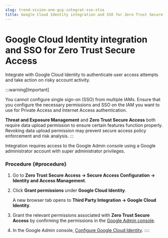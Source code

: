 ```yaml
---
slug: trend-vision-one-gcp-integrat-sso-ztsa
title: Google Cloud Identity integration and SSO for Zero Trust Secure Access
---
```

# Google Cloud Identity integration and SSO for Zero Trust Secure Access

Integrate with Google Cloud Identity to authenticate user access attempts and take action on risky account activity.

:::warning[Important]

You cannot configure single sign-on (SSO) from multiple IAMs. Ensure that you configure the necessary permissions and SSO on the IAM you want to use for Private Access and Internet Access authentication.

**Threat and Exposure Management** and **Zero Trust Secure Access** both require data upload permission to ensure certain features function properly. Revoking data upload permission may prevent secure access policy enforcement and risk analysis.
:::

Integration requires access to the Google Admin console using a Google administrator account with super administrator privileges.

### Procedure {#procedure}

1.  Go to **Zero Trust Secure Access → Secure Access Configuration → Identity and Access Management**.

2.  Click **Grant permissions** under **Google Cloud Identity**.

    A new browser tab opens to **Third Party Integration → Google Cloud Identity**.

3.  Grant the relevant permissions associated with **Zero Trust Secure Access** by confirming the permissions in the [Google Admin console](gcp-identity-integration.mdx).

4.  In the Google Admin console, [Configure Google Cloud Identity](config-google-cloud-saml.mdx).
::::
